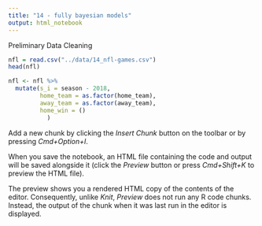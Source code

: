 ```yaml
---
title: "14 - fully bayesian models"
output: html_notebook
---
```


Preliminary Data Cleaning

```r
nfl = read.csv("../data/14_nfl-games.csv")
head(nfl)

nfl <- nfl %>% 
  mutate(s_i = season - 2018,
         home_team = as.factor(home_team),
         away_team = as.factor(away_team),
         home_win = ()
           )
```

Add a new chunk by clicking the *Insert Chunk* button on the toolbar or by pressing *Cmd+Option+I*.

When you save the notebook, an HTML file containing the code and output will be saved alongside it (click the *Preview* button or press *Cmd+Shift+K* to preview the HTML file). 

The preview shows you a rendered HTML copy of the contents of the editor. Consequently, unlike *Knit*, *Preview* does not run any R code chunks. Instead, the output of the chunk when it was last run in the editor is displayed.

